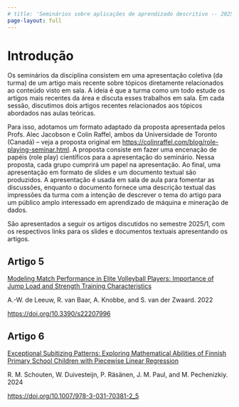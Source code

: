 ```yaml
---
# title: 'Seminários sobre aplicações de aprendizado descritivo -- 2025.1'
page-layout: full
---
```


# Introdução

Os seminários da disciplina consistem em uma apresentação coletiva (da turma) de um artigo mais recente
sobre tópicos diretamente relacionados ao conteúdo visto em sala. A ideia é que a turma
como um todo estude os artigos mais recentes da área e discuta esses trabalhos em sala.
Em cada sessão, discutimos dois artigos recentes relacionados aos tópicos abordados
nas aulas teóricas.

Para isso, adotamos um formato adaptado da proposta apresentada pelos Profs. Alec Jacobson
e Colin Raffel, ambos da Universidade de Toronto (Canadá) -- veja a proposta original
em <https://colinraffel.com/blog/role-playing-seminar.html>. A proposta consiste em
fazer uma encenação de papéis (role play) científicos para a apresentação do seminário.
Nessa proposta, cada grupo cumprirá um papel na apresentação. Ao final, uma apresentação
em formato de slides e um documento textual são produzidos. A apresentação é usada em sala
de aula para fomentar as discussões, enquanto o documento fornece uma descrição textual
das impressões da turma com a intenção de descrever o tema do artigo para um público 
amplo interessado em aprendizado de máquina e mineração de dados.

São apresentados a seguir os artigos discutidos no semestre 2025/1, com os respectivos
links para os slides e documentos textuais apresentando os artigos.

## Artigo 5

[Modeling Match Performance in Elite Volleyball Players: Importance of Jump Load and Strength Training Characteristics](seminario3/artigo5.qmd)

A.-W. de Leeuw, R. van Baar, A. Knobbe, and S. van der Zwaard. 2022

<https://doi.org/10.3390/s22207996>


## Artigo 6

[Exceptional Subitizing Patterns: Exploring Mathematical Abilities of Finnish Primary School Children with Piecewise Linear Regression](seminario3/artigo6.qmd)

R. M. Schouten, W. Duivesteijn, P. Räsänen, J. M. Paul, and M. Pechenizkiy. 2024

<https://doi.org/10.1007/978-3-031-70381-2_5>
